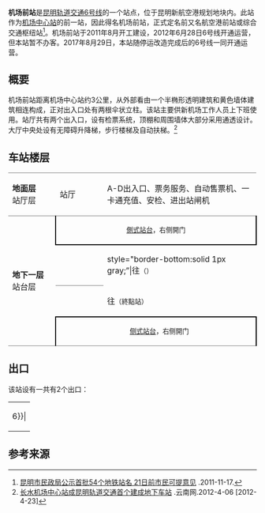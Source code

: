 {{Station Infobox
|Station Name = 机场前站
|Engname =  Airport Front Station
|linecolour = {{昆明地铁颜色|6}}
|Image = Westbound platform of Airport Front Station (20210321105249).jpg
|Caption = 站台
|Number = 
|Code = 
|Location = 昆明新航空港规划地块内
|coordinates = {{coord|25.088110|102.912338|display=inline,title}}
|Type = 地下车站
|Line = [[昆明轨道交通6号线|6号线]]
|Interchange = 
|Hall =
|Open = 2017年8月29日
|adjacent = {{adjacent stations|system=昆明地铁|line1=6|left1=大板桥|right1=机场中心}}
}}

'''机场前站'''是[[昆明轨道交通|昆明轨道交通]][[昆明轨道交通6号线|6号线]]的一个站点，位于昆明新航空港规划地块内。此站作为[[机场中心站|机场中心站]]的前一站，因此得名机场前站，正式定名前又名航空港前站或综合交通枢纽站<ref>[http://www.shxb.net/html/20111117/20111117_296429.shtml 昆明市民政局公示首批54个地铁站名 21日前市民可提意见] {{webarchive|url=https://web.archive.org/web/20111124085339/http://www.shxb.net/html/20111117/20111117_296429.shtml |date=2011-11-24 }}.2011-11-17.</ref>。机场前站于2011年8月开工建设，2012年6月28日6号线开通运营，但本站暂不办客。2017年8月29日，本站随停运改造完成后的6号线一同开通运营。

== 概要 ==
机场前站距离机场中心站约3公里，从外部看由一个半椭形透明建筑和黄色墙体建筑相连构成，正对出入口处有两根伞状立柱。该站主要供新机场工作人员上下班使用。站厅共有两个出入口，设有检票系统，顶棚和周围墙体大部分采用通透设计。大厅中央处设有无障碍升降梯，步行楼梯及自动扶梯。<ref>[http://yn.yunnan.cn/html/2012-04/06/content_2131829.htm 长水机场中心站成昆明轨道交通首个建成地下车站] {{Wayback|url=http://yn.yunnan.cn/html/2012-04/06/content_2131829.htm |date=20130117174517 }}.云南网.2012-4-06 [2012-4-23]</ref>

== 车站楼层 ==
{|cellspacing=0 cellpadding=3
|style="border-top:solid 1px gray;border-bottom:solid 1px gray;" width=100|'''地面层'''<br />站厅层
|style="border-top:solid 1px gray;border-bottom:solid 1px gray;" width=100|站厅
|style="border-top:solid 1px gray;border-bottom:solid 1px gray;" width=350|A-D出入口、票务服务、自动售票机、一卡通充值、安检、进出站闸机
|-
|style="border-bottom:solid 1px gray;" rowspan=5|'''地下一层'''<br/>站台层
|style="border-bottom:solid 2px black;border-right:solid 2px black;border-left:solid 2px black;" colspan=2|<center><small>[[側式站台|側式站台]]，右侧開门</small></center>
|-
|style="border-bottom:solid 1px gray;"|{{arrow|L}}
|style="border-bottom:solid 1px gray;”|{{昆明地铁线路名|6}}往{{站|塘子巷}}<small>（{{站|大板桥}}）</small>
|-
|{{arrow|R}}
|{{昆明地铁线路名|6}}往{{站|机场中心}}<small>（終點站）</small>
|-
|style="border-top:solid 2px black;border-right:solid 2px black;border-left:solid 2px black;border-bottom:solid 1px gray;" colspan=2|<center><small>　[[侧式站台|侧式站台]]，右侧開门</small></center>
|}

== 出口 ==
该站设有一共有2个出口：
{| class="wikitable"
| rowspan=30 align="center" bgcolor={{昆明地铁颜色|6}}|
|-
! 编号 !! 建议前往的目的地 !! 照片
|-
| {{綠底白字出口|A}} || ||
|-
| {{綠底白字出口|B}} || ||
|}

== 参考来源 ==
<references/>

{{昆明地铁6号线}}